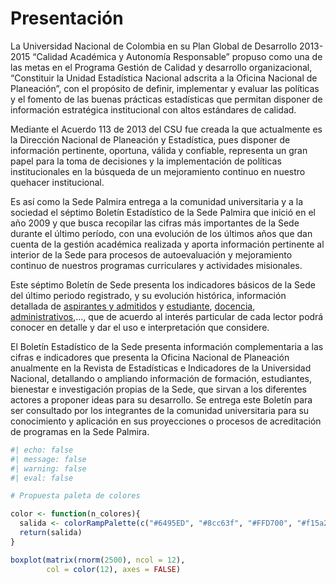 # Presentación {.unnumbered}

La Universidad Nacional de Colombia en su Plan Global de Desarrollo 2013-2015 “Calidad Académica y Autonomía Responsable” propuso como una de las metas en el Programa Gestión de Calidad y desarrollo organizacional, “Constituir la Unidad Estadística Nacional adscrita a la Oficina Nacional de Planeación”, con el propósito de
definir, implementar y evaluar las políticas y el fomento de las buenas prácticas estadísticas que permitan disponer de información estratégica institucional con altos estándares de calidad.

Mediante el Acuerdo 113 de 2013 del CSU fue creada la que actualmente es la Dirección Nacional de Planeación y Estadística, pues disponer de información pertinente, oportuna, válida y confiable, representa un gran papel para la toma de decisiones y la implementación de políticas institucionales en la búsqueda de un mejoramiento continuo en nuestro quehacer institucional.

Es así como la Sede Palmira entrega a la comunidad universitaria y a la sociedad el séptimo Boletín Estadístico de la Sede Palmira que inició en el año 2009 y que busca recopilar las cifras más importantes de la Sede durante el último período, con una evolución de los últimos años que dan cuenta de la gestión académica realizada y aporta información pertinente al interior de la Sede para procesos de autoevaluación y mejoramiento continuo de nuestros programas curriculares y actividades misionales.

Este séptimo Boletín de Sede presenta los indicadores básicos de la Sede del último periodo registrado, y su evolución histórica, información detallada de [aspirantes y admitidos](Aspirantes.qmd) y [estudiante](PoblacionEstudiantil.qmd), [docencia](Doc), [administrativos](Admini),..., que de acuerdo al interés particular de cada lector podrá conocer en detalle y dar el uso e interpretación que considere.

El Boletín Estadístico de la Sede presenta información complementaria a las cifras e indicadores que presenta la Oficina Nacional de Planeación anualmente en la Revista de Estadísticas e Indicadores de la Universidad Nacional, detallando o ampliando información de formación, estudiantes, bienestar e investigación propias de la Sede, que sirvan a los diferentes actores a proponer ideas para su desarrollo. Se entrega este Boletín para ser consultado por los integrantes de la comunidad universitaria para su conocimiento y aplicación en sus proyecciones o procesos de acreditación de programas en la Sede Palmira.


```r
#| echo: false
#| message: false
#| warning: false
#| eval: false

# Propuesta paleta de colores

color <- function(n_colores){
  salida <- colorRampPalette(c("#6495ED", "#8cc63f", "#FFD700", "#f15a24", "#DA70D6"))(n_colores)
  return(salida)
}

boxplot(matrix(rnorm(2500), ncol = 12), 
        col = color(12), axes = FALSE)
```

